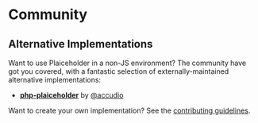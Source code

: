 
# Community

## Alternative Implementations

Want to use Plaiceholder in a non-JS environment? The community have got you covered, with a fantastic selection of externally-maintained alternative implementations:

- [**php-plaiceholder**](https://github.com/Accudio/php-plaiceholder) by [@accudio](https://twitter.com/Accudio)

<Callout type="info">

Want to create your own implementation? See the [contributing guidelines](https://github.com/joe-bell/plaiceholder/blob/main/CONTRIBUTING.md#implementations).

</Callout>
